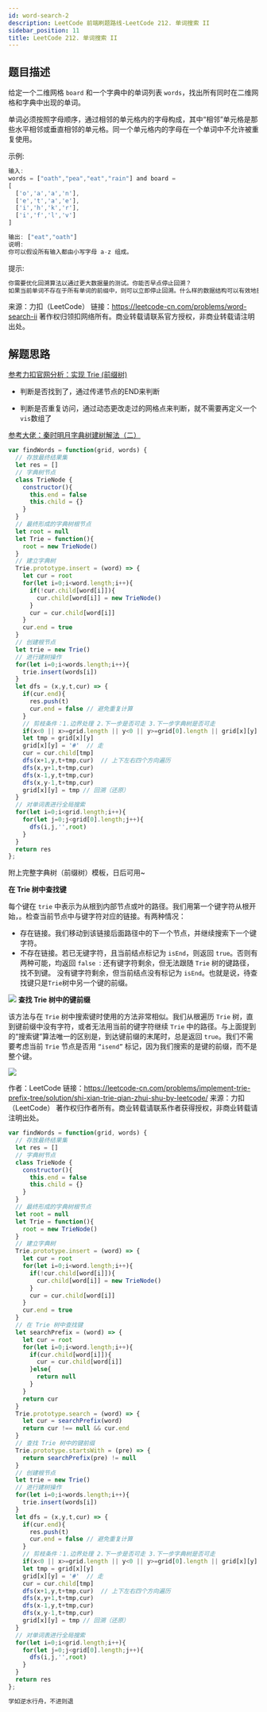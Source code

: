 ```yaml
---
id: word-search-2
description: LeetCode 前端刷题路线-LeetCode 212. 单词搜索 II
sidebar_position: 11
title: LeetCode 212. 单词搜索 II
---
```


## 题目描述
给定一个二维网格 `board` 和一个字典中的单词列表 `words`，找出所有同时在二维网格和字典中出现的单词。

单词必须按照字母顺序，通过相邻的单元格内的字母构成，其中“相邻”单元格是那些水平相邻或垂直相邻的单元格。同一个单元格内的字母在一个单词中不允许被重复使用。

示例:

```javascript
输入: 
words = ["oath","pea","eat","rain"] and board =
[
  ['o','a','a','n'],
  ['e','t','a','e'],
  ['i','h','k','r'],
  ['i','f','l','v']
]

输出: ["eat","oath"]
说明:
你可以假设所有输入都由小写字母 a-z 组成。
```

提示:

```javascript
你需要优化回溯算法以通过更大数据量的测试。你能否早点停止回溯？
如果当前单词不存在于所有单词的前缀中，则可以立即停止回溯。什么样的数据结构可以有效地执行这样的操作？散列表是否可行？为什么？ 前缀树如何？如果你想学习如何实现一个基本的前缀树，请先查看这个问题： 实现Trie（前缀树）。
```

来源：力扣（LeetCode）
链接：https://leetcode-cn.com/problems/word-search-ii
著作权归领扣网络所有。商业转载请联系官方授权，非商业转载请注明出处。




## 解题思路

[参考力扣官网分析：实现 Trie (前缀树)](https://leetcode-cn.com/problems/implement-trie-prefix-tree/solution/shi-xian-trie-qian-zhui-shu-by-leetcode/)

- 判断是否找到了，通过传递节点的END来判断

- 判断是否重复访问，通过动态更改走过的网格点来判断，就不需要再定义一个`vis`数组了

[参考大佬：秦时明月字典树建树解法（二）](https://leetcode-cn.com/problems/word-search-ii/solution/212-dan-ci-sou-suo-ii-by-alexer-660/)


```javascript
var findWords = function(grid, words) {
  // 存放最终结果集
  let res = []
  // 字典树节点
  class TrieNode {
    constructor(){
      this.end = false
      this.child = {}
    }
  }
  // 最终形成的字典树根节点
  let root = null
  let Trie = function(){
    root = new TrieNode()
  }
  // 建立字典树
  Trie.prototype.insert = (word) => {
    let cur = root
    for(let i=0;i<word.length;i++){
      if(!cur.child[word[i]]){
        cur.child[word[i]] = new TrieNode()
      }
      cur = cur.child[word[i]]
    }
    cur.end = true
  }
  // 创建根节点
  let trie = new Trie()
  // 进行建树操作
  for(let i=0;i<words.length;i++){
    trie.insert(words[i])
  }
  let dfs = (x,y,t,cur) => {
    if(cur.end){
      res.push(t)
      cur.end = false // 避免重复计算
    }
    // 剪枝条件：1.边界处理 2.下一步是否可走 3.下一步字典树是否可走
    if(x<0 || x>=grid.length || y<0 || y>=grid[0].length || grid[x][y] == '#' || !cur.child[grid[x][y]]) return
    let tmp = grid[x][y]
    grid[x][y] = '#'  // 走
    cur = cur.child[tmp]
    dfs(x+1,y,t+tmp,cur)  // 上下左右四个方向遍历
    dfs(x,y+1,t+tmp,cur)
    dfs(x-1,y,t+tmp,cur)
    dfs(x,y-1,t+tmp,cur)
    grid[x][y] = tmp // 回溯（还原）
  }
  // 对单词表进行全局搜索
  for(let i=0;i<grid.length;i++){
    for(let j=0;j<grid[0].length;j++){
      dfs(i,j,'',root)
    }
  }
  return res
};
```

附上完整字典树（前缀树）模板，日后可用~

**在 Trie 树中查找键**

每个键在 `trie` 中表示为从根到内部节点或叶的路径。我们用第一个键字符从根开始，。检查当前节点中与键字符对应的链接。有两种情况：

- 存在链接。我们移动到该链接后面路径中的下一个节点，并继续搜索下一个键字符。
- 不存在链接。若已无键字符，且当前结点标记为 `isEnd`，则返回 `true`。否则有两种可能，均返回 `false `:
还有键字符剩余，但无法跟随 `Trie` 树的键路径，找不到键。
没有键字符剩余，但当前结点没有标记为 `isEnd`。也就是说，待查找键只是`Trie`树中另一个键的前缀。

![](https://img-blog.csdnimg.cn/20200913160211447.png?x-oss-process=image/watermark,type_ZmFuZ3poZW5naGVpdGk,shadow_10,text_aHR0cHM6Ly9ibG9nLmNzZG4ubmV0L3dlaXhpbl80MjQyOTcxOA==,size_16,color_FFFFFF,t_70#pic_center)
**查找 Trie 树中的键前缀**

该方法与在 `Trie` 树中搜索键时使用的方法非常相似。我们从根遍历 `Trie` 树，直到键前缀中没有字符，或者无法用当前的键字符继续 `Trie` 中的路径。与上面提到的“搜索键”算法唯一的区别是，到达键前缀的末尾时，总是返回 `true`。我们不需要考虑当前 `Trie` 节点是否用 `“isend”` 标记，因为我们搜索的是键的前缀，而不是整个键。

![](https://img-blog.csdnimg.cn/20200913160237464.png?x-oss-process=image/watermark,type_ZmFuZ3poZW5naGVpdGk,shadow_10,text_aHR0cHM6Ly9ibG9nLmNzZG4ubmV0L3dlaXhpbl80MjQyOTcxOA==,size_16,color_FFFFFF,t_70#pic_center)


作者：LeetCode
链接：https://leetcode-cn.com/problems/implement-trie-prefix-tree/solution/shi-xian-trie-qian-zhui-shu-by-leetcode/
来源：力扣（LeetCode）
著作权归作者所有。商业转载请联系作者获得授权，非商业转载请注明出处。



```javascript
var findWords = function(grid, words) {
  // 存放最终结果集
  let res = []
  // 字典树节点
  class TrieNode {
    constructor(){
      this.end = false
      this.child = {}
    }
  }
  // 最终形成的字典树根节点
  let root = null
  let Trie = function(){
    root = new TrieNode()
  }
  // 建立字典树
  Trie.prototype.insert = (word) => {
    let cur = root
    for(let i=0;i<word.length;i++){
      if(!cur.child[word[i]]){
        cur.child[word[i]] = new TrieNode()
      }
      cur = cur.child[word[i]]
    }
    cur.end = true
  }
  // 在 Trie 树中查找键
  let searchPrefix = (word) => {
    let cur = root
    for(let i=0;i<word.length;i++){
      if(cur.child[word[i]]){
        cur = cur.child[word[i]]
      }else{
        return null
      }
    }
    return cur
  }
  Trie.prototype.search = (word) => {
    let cur = searchPrefix(word)
    return cur !== null && cur.end
  }
  // 查找 Trie 树中的键前缀
  Trie.prototype.startsWith = (pre) => {
    return searchPrefix(pre) != null
  }
  // 创建根节点
  let trie = new Trie()
  // 进行建树操作
  for(let i=0;i<words.length;i++){
    trie.insert(words[i])
  }
  let dfs = (x,y,t,cur) => {
    if(cur.end){
      res.push(t)
      cur.end = false // 避免重复计算
    }
    // 剪枝条件：1.边界处理 2.下一步是否可走 3.下一步字典树是否可走
    if(x<0 || x>=grid.length || y<0 || y>=grid[0].length || grid[x][y] == '#' || !cur.child[grid[x][y]]) return
    let tmp = grid[x][y]
    grid[x][y] = '#'  // 走
    cur = cur.child[tmp]
    dfs(x+1,y,t+tmp,cur)  // 上下左右四个方向遍历
    dfs(x,y+1,t+tmp,cur)
    dfs(x-1,y,t+tmp,cur)
    dfs(x,y-1,t+tmp,cur)
    grid[x][y] = tmp // 回溯（还原）
  }
  // 对单词表进行全局搜索
  for(let i=0;i<grid.length;i++){
    for(let j=0;j<grid[0].length;j++){
      dfs(i,j,'',root)
    }
  }
  return res
};
```

```javascript
学如逆水行舟，不进则退
```


